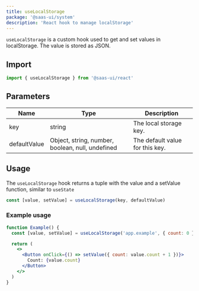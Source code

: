 ```yaml
---
title: useLocalStorage
package: '@saas-ui/system'
description: 'React hook to manage localStorage'
---
```


`useLocalStorage` is a custom hook used to get and set values in localStorage.
The value is stored as JSON.

## Import

```js
import { useLocalStorage } from '@saas-ui/react'
```

## Parameters

| Name         | Type                                             | Description                     |
| ------------ | ------------------------------------------------ | ------------------------------- |
| key          | string                                           | The local storage key.          |
| defaultValue | Object, string, number, boolean, null, undefined | The default value for this key. |

## Usage

The `useLocalStorage` hook returns a tuple with the value and a setValue function,
similar to `useState`

```jsx live=false
const [value, setValue] = useLocalStorage(key, defaultValue)
```

### Example usage

```jsx
function Example() {
  const [value, setValue] = useLocalStorage('app.example', { count: 0 })

  return (
    <>
      <Button onClick={() => setValue({ count: value.count + 1 })}>
        Count: {value.count}
      </Button>
    </>
  )
}
```
